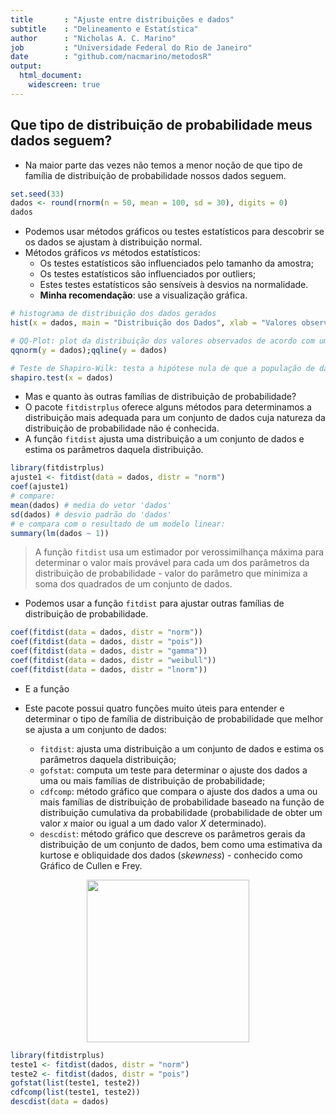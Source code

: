 ```yaml
---
title       : "Ajuste entre distribuições e dados"
subtitle    : "Delineamento e Estatística"
author      : "Nicholas A. C. Marino"
job         : "Universidade Federal do Rio de Janeiro"
date        : "github.com/nacmarino/metodosR"
output:
  html_document:
    widescreen: true
---
```


## Que tipo de distribuição de probabilidade meus dados seguem?

* Na maior parte das vezes não temos a menor noção de que tipo de família de distribuição de probabilidade nossos dados seguem.


```r
set.seed(33)
dados <- round(rnorm(n = 50, mean = 100, sd = 30), digits = 0)
dados
```

* Podemos usar métodos gráficos ou testes estatísticos para descobrir se os dados se ajustam à distribuição normal.
* Métodos gráficos _vs_ métodos estatísticos:  
    + Os testes estatísticos são influenciados pelo tamanho da amostra;  
    + Os testes estatísticos são influenciados por outliers;  
    + Estes testes estatísticos são sensíveis à desvios na normalidade.  
    + __Minha recomendação__: use a visualização gráfica.  

```r
# histograma de distribuição dos dados gerados
hist(x = dados, main = "Distribuição dos Dados", xlab = "Valores observados", ylab = "Frequência", freq = FALSE)

# QQ-Plot: plot da distribuição dos valores observados de acordo com uma expectativa teórica baseado nos quantis da distribuição
qqnorm(y = dados);qqline(y = dados)

# Teste de Shapiro-Wilk: testa a hipótese nula de que a população de dados segue a distribuição normal
shapiro.test(x = dados)
```

* Mas e quanto às outras famílias de distribuição de probabilidade?
* O pacote `fitdistrplus` oferece alguns métodos para determinamos a distribuição mais adequada para um conjunto de dados cuja natureza da distribuição de probabilidade não é conhecida.
* A função `fitdist` ajusta uma distribuição a um conjunto de dados e estima os parâmetros daquela distribuição.

```r
library(fitdistrplus)
ajuste1 <- fitdist(data = dados, distr = "norm")
coef(ajuste1)
# compare:
mean(dados) # media do vetor 'dados'
sd(dados) # desvio padrão do 'dados'
# e compara com o resultado de um modelo linear:
summary(lm(dados ~ 1))
```

> A função `fitdist` usa um estimador por verossimilhança máxima para determinar o valor mais provável para cada um dos parâmetros da distribuição de probabilidade - valor do parâmetro que minimiza a soma dos quadrados de um conjunto de dados.

* Podemos usar a função `fitdist` para ajustar outras famílias de distribuição de probabilidade.  

```r
coef(fitdist(data = dados, distr = "norm"))
coef(fitdist(data = dados, distr = "pois"))
coef(fitdist(data = dados, distr = "gamma"))
coef(fitdist(data = dados, distr = "weibull"))
coef(fitdist(data = dados, distr = "lnorm"))
```

* E a função

* Este pacote possui quatro funções muito úteis para entender e determinar o tipo de família de distribuição de probabilidade que melhor se ajusta a um conjunto de dados:
    + `fitdist`: ajusta uma distribuição a um conjunto de dados e estima os parâmetros daquela distribuição;
    + `gofstat`: computa um teste para determinar o ajuste dos dados a uma ou mais famílias de distribuição de probabilidade;
    + `cdfcomp`: método gráfico que compara o ajuste dos dados a uma ou mais famílias de distribuição de probabilidade baseado na função de distribuição cumulativa da probabilidade (probabilidade de obter um valor _x_ maior ou igual a um dado valor _X_ determinado).
    + `descdist`: método gráfico que descreve os parâmetros gerais da distribuição de um conjunto de dados, bem como uma estimativa da kurtose e obliquidade dos dados (_skewness_) - conhecido como Gráfico de Cullen e Frey.

<center><img src="figs/kurtosis.png" height="260px"></img></center>     

```r
library(fitdistrplus)
teste1 <- fitdist(dados, distr = "norm")
teste2 <- fitdist(dados, distr = "pois")
gofstat(list(teste1, teste2))
cdfcomp(list(teste1, teste2))
descdist(data = dados)
```